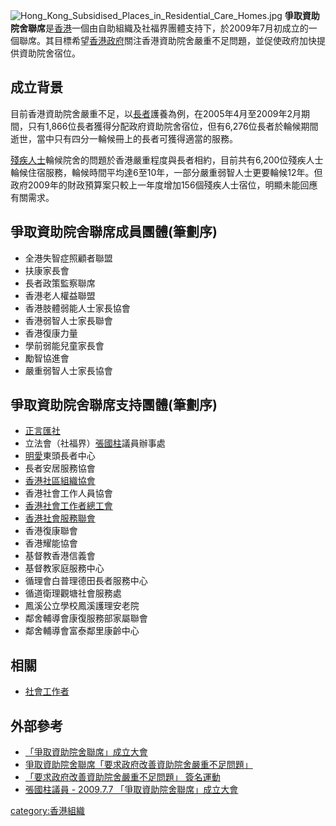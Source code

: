 [[File:Hong_Kong_Subsidised_Places_in_Residential_Care_Homes.jpg|thumb]]
'''爭取資助院舍聯席'''是[[香港|香港]]一個由自助組織及社福界團體支持下，於2009年7月初成立的一個聯席。其目標希望[[香港政府|香港政府]]關注香港資助院舍嚴重不足問題，並促使政府加快提供資助院舍宿位。

==成立背景==
目前香港資助院舍嚴重不足，以[[長者|長者]]護養為例，在2005年4月至2009年2月期間，只有1,866位長者獲得分配政府資助院舍宿位，但有6,276位長者於輪候期間逝世，當中只有四分一輪候冊上的長者可獲得適當的服務。

[[殘疾人士|殘疾人士]]輪候院舍的問題於香港嚴重程度與長者相約，目前共有6,200位殘疾人士輪候住宿服務，輪候時間平均達6至10年，一部分嚴重弱智人士更要輪候12年。但政府2009年的財政預算案只較上一年度增加156個殘疾人士宿位，明顯未能回應有關需求。

==爭取資助院舍聯席成員團體(筆劃序)==
* 全港失智症照顧者聯盟
* 扶康家長會
* 長者政策監察聯席
* 香港老人權益聯盟
* 香港肢體弱能人士家長協會
* 香港弱智人士家長聯會
* 香港復康力量
* 學前弱能兒童家長會
* 勵智協進會
* 嚴重弱智人士家長協會

==爭取資助院舍聯席支持團體(筆劃序)==
* [[正言匯社|正言匯社]]
* 立法會（社福界）[[張國柱_(社工)|張國柱]]議員辦事處
* [[明愛|明愛]]東頭長者中心
* 長者安居服務協會
* [[香港社區組織協會|香港社區組織協會]]
* 香港社會工作人員協會
* [[香港社會工作者總工會|香港社會工作者總工會]]
* [[香港社會服務聯會|香港社會服務聯會]]
* 香港復康聯會
* 香港耀能協會
* 基督教香港信義會
* 基督教家庭服務中心
* 循理會白普理德田長者服務中心
* 循道衛理觀塘社會服務處
* 鳳溪公立學校鳳溪護理安老院
* 鄰舍輔導會康復服務部家屬聯會
* 鄰舍輔導會富泰鄰里康齡中心

==相關==
* [[社會工作者|社會工作者]]

==外部參考==
*[http://www.cheungkwokche.hk/CKC/blog_090707.html 「爭取資助院舍聯席」成立大會]{{dead link|date=2018年3月 |bot=InternetArchiveBot |fix-attempted=yes }}
*[http://www.hkcss.org.hk/cm/cc/press/detail.asp?id=375 爭取資助院舍聯席「要求政府改善資助院舍嚴重不足問題」]{{dead link|date=2018年3月 |bot=InternetArchiveBot |fix-attempted=yes }}
*[http://www.cheungkwokche.hk/CKC/latestnews_090609.html 「要求政府改善資助院舍嚴重不足問題」 簽名運動]{{dead link|date=2018年3月 |bot=InternetArchiveBot |fix-attempted=yes }}
*[http://www.youtube.com/watch?v=yrXbqsCCJIU 張國柱議員 - 2009.7.7 「爭取資助院舍聯席」成立大會] {{Wayback|url=http://www.youtube.com/watch?v=yrXbqsCCJIU |date=20160918225108 }}

{{Hk-org-stub}}
[[category:香港組織|category:香港組織]]